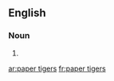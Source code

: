 ==English==

===Noun===
{{head|en|plural|head=[[paper]] [[tiger]]s}}

# {{plural of|paper tiger|lang=en}}

[[ar:paper tigers]]
[[fr:paper tigers]]